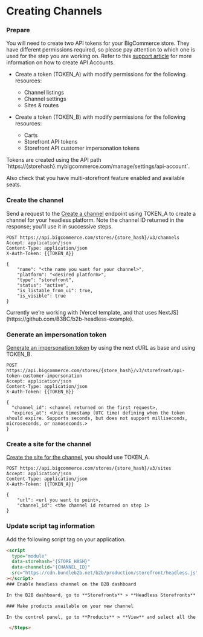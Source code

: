 # Creating Channels

<Steps>

### Prepare

You will need to create two API tokens for your BigCommerce store. They have different permissions required, so please pay attention to which one is used for the step you are working on. Refer to this [support article](https://support.bigcommerce.com/s/article/Store-API-Accounts?language=en_US#:~:text=Level%20API%20Accounts-,1.,to%20use%20the%20API%20account) for more information on how to create API Accounts.

* Create a token (TOKEN_A) with modify permissions for the following resources:
  - Channel listings
  - Channel settings
  - Sites & routes

* Create a token (TOKEN_B)  with modify permissions for the following resources:
  - Carts
  - Storefront API tokens
  - Storefront API customer impersonation tokens

 <Callout type="info">
  Tokens are created using the API path `https://{storehash}.mybigcommerce.com/manage/settings/api-account`.
 </Callout>

Also check that you have multi-storefront feature enabled and available seats.

### Create the channel

Send a request to the [Create a channel](/docs/rest-management/channels#create-a-channel) endpoint using TOKEN_A to create a channel for your headless platform. Note the channel ID returned in the response; you'll use it in successive steps.

```http filename="Example request: Create channel" showLineNumbers copy
POST https://api.bigcommerce.com/stores/{store_hash}/v3/channels
Accept: application/json
Content-Type: application/json
X-Auth-Token: {{TOKEN_A}}

{
    "name": "<the name you want for your channel>",
    "platform": "<desired platform>",
    "type": "storefront",
    "status": "active",
    "is_listable_from_ui": true,
    "is_visible": true
}
```

 <Callout type="info">
  Currently we’re working with [Vercel template, and that uses NextJS](https://github.com/B3BC/b2b-headless-example).
 </Callout>

 ### Generate an impersonation token

[Generate an impersonation token](/docs/storefront-auth/tokens/customer-impersonation-token) by using the next cURL as base and using TOKEN_B.

```http filename="Example request: Create an impersonation token" showLineNumbers copy
POST https://api.bigcommerce.com/stores/{store_hash}/v3/storefront/api-token-customer-impersonation
Accept: application/json
Content-Type: application/json
X-Auth-Token: {{TOKEN_B}}

{
  "channel_id": <channel returned on the first request>,
  "expires_at": <Unix timestamp (UTC time) defining when the token should expire. Supports seconds, but does not support milliseconds, microseconds, or nanoseconds.>
}
```

### Create a site for the channel

[Create the site for the channel](/docs/rest-management/sites#create-a-site), you should use TOKEN_A.

```http filename="Example request: Create an impersonation token" showLineNumbers copy
POST https://api.bigcommerce.com/stores/{store_hash}/v3/sites
Accept: application/json
Content-Type: application/json
X-Auth-Token: {{TOKEN_A}}

{
    "url": <url you want to point>,
    "channel_id": <the channel id returned on step 1>
}
```

### Update script tag information

Add the following script tag on your application. 

```html copy
<script
  type="module"
  data-storehash="{STORE_HASH}"
  data-channelid="{CHANNEL_ID}"
  src="https://cdn.bundleb2b.net/b2b/production/storefront/headless.js"
></script>
### Enable headless channel on the B2B dashboard

In the B2B dashboard, go to **Storefronts** > **Headless Storefronts** and select **Activate B2B** for the storefront channel.

### Make products available on your new channel

In the control panel, go to **Products** > **View** and select all the products you want to make available on the new channel. Then click **Bulk Actions** > **Add to channels**. Next, select the desired channels and click **Add**.

 </Steps>
